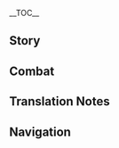 {{CharacterTabs}}
{{LanguageTabs}}
{{Stub|1={{Meta/VO|tl=1|Chinese}}}}
__TOC__
==Story==
{{VO
|character               = Tighnari
|language                = zh
|language_s              = zh
|language_t              = zh-tw
|name_s                  = 提纳里
|name_t                  = 提納里

<!-- Hello -->
|vo_01_01_title_s        = 初次见面…
|vo_01_01_title_t        = 初次見面…
|vo_01_01_subtitle       = Hello
|vo_01_01_file           = VO_{language}{character} Hello.ogg
|vo_01_01_tx_s           = 你好，我叫提纳里，是道成林的巡林官，负责维护雨林生态与行人安全。若你初入此地，我的建议是先通读《道成林生存指南》，并重点阅读「如何分辨可食用蕈与有毒蕈类」一章。
|vo_01_01_tx_t           = {{MC|你|妳|mc=1}}好，我叫提納里，是道成林的巡林官，負責維護雨林生態與行人安全。若{{MC|你|妳|mc=1}}初入此地，我的建議是先通讀《道成林生存指南》，並重點閱讀〈如何分辨可食用蕈與有毒蕈類〉一章。
|vo_01_01_rm             = Nǐ hǎo, wǒ jiào Tínàlǐ, shì Dàochéng-lín de xúnlín-guān, fùzé wéihù yǔlín shēngtài yǔ xíngrén ānquán. Ruò nǐ chū rù cǐdì, wǒ de jiànyì shì xiān tōngdú "Dàochéng-lín Shēngcún Zhǐnán", bìng zhòngdiǎn yuèdú "rúhé fēnbiàn kě shíyòng xùn yǔ yǒudú xùnlèi" yī zhāng.
|vo_01_01_tl             = 

<!-- Chats -->
|vo_02_01_title_s        = 闲聊・叶片书签
|vo_02_01_title_t        = 閒聊・葉片書籤
|vo_02_01_subtitle       = Chat: Leaf Bookmark
|vo_02_01_file           = VO_{language}{character} Chat - Leaf Bookmark.ogg
|vo_02_01_tx_s           = 将树叶夹在干燥的纸页之间简单压制，就能做成好看又好用的书签了。
|vo_02_01_tx_t           = 將樹葉夾在乾燥的紙頁之間簡單壓製，就能做成好看又好用的書籤了。
|vo_02_01_rm             = Jiāng shùyè jiā zài gānzào de zhǐyè zhī jiān jiǎndān yāzhì, jiù néng zuòchéng hǎokàn yòu hǎo yòng de shūqiānle.
|vo_02_01_tl             = 

|vo_02_02_title_s        = 闲聊・犯错
|vo_02_02_title_t        = 閒聊・犯錯
|vo_02_02_subtitle       = Chat: Mistakes
|vo_02_02_file           = VO_{language}{character} Chat - Mistakes.ogg
|vo_02_02_tx_s           = 不要害怕犯错，犯错也是学习过程中的一环。
|vo_02_02_tx_t           = 不要害怕犯錯，犯錯也是學習過程中的一環。
|vo_02_02_rm             = Bùyào hàipà fàncuò, fàncuò yěshì xuéxí guòchéng de yī huán.
|vo_02_02_tl             = Don't be afraid to make mistakes. Making mistakes is an important part in the process of learning.

|vo_02_03_title_s        = 闲聊・知识的价值
|vo_02_03_title_t        = 閒聊・知識的價值
|vo_02_03_subtitle       = Chat: The Value of Knowledge
|vo_02_03_file           = VO_{language}{character} Chat - The Value of Knowledge.ogg
|vo_02_03_tx_s           = 知识的价值，是不能用金钱简单衡量的。
|vo_02_03_tx_t           = 知識的價值，是不能用金錢簡單衡量的。
|vo_02_03_rm_s           = Zhīshi de jiàzhí, shì bùnéng yòng jīnqián jiǎndān héngliáng de.
|vo_02_03_rm_t           = Zhīshí de jiàzhí, shì bùnéng yòng jīnqián jiǎndān héngliáng de.
|vo_02_03_tl             = The value of knowledge cannot be easily measured with money.

<!-- Weather -->
|vo_03_01_title_s        = 下雨的时候…
|vo_03_01_title_t        = 下雨的時候…
|vo_03_01_subtitle       = When It Rains
|vo_03_01_file           = VO_{language}{character} When It Rains.ogg
|vo_03_01_tx_s           = 这种天气我已经习惯了，但你最好还是打个伞哦。
|vo_03_01_tx_t           = 這種天氣我已經習慣了，但{{MC|你|妳|mc=1}}最好還是撐個傘哦。
|vo_03_01_rm             = Zhè zhǒng tiānqì wǒ yǐjīng xíguànle, dàn nǐ zuìhǎo háishì dǎ gè sǎn o.
|vo_03_01_tl             = I'm used to this sort of weather already, but you best use an umbrella.

|vo_03_02_title_s        = 雨过天晴…
|vo_03_02_title_t        = 雨過天晴…
|vo_03_02_subtitle       = After the Rain
|vo_03_02_file           = VO_{language}{character} After the Rain.ogg
|vo_03_02_tx_s           = 我的尾巴涂过用来防水的植物精油，甩甩就干啦。
|vo_03_02_tx_t           = 我的尾巴塗過用來防水的植物精油，甩甩就乾啦。
|vo_03_02_rm             = Wǒ de wěibā túguò yònglái fángshuǐ de zhíwù jīngyóu, shuǎishuai jiù gān la.
|vo_03_02_tl             = 

|vo_03_03_title_s        = 打雷的时候…
|vo_03_03_title_t        = 打雷的時候…
|vo_03_03_subtitle       = When Thunder Strikes
|vo_03_03_file           = VO_{language}{character} When Thunder Strikes.ogg
|vo_03_03_tx_s           = 哎呦，好响的雷！呜…震得脑瓜疼。
|vo_03_03_tx_t           = 哎呦，好響的雷！嗚…震得腦袋疼。
|vo_03_03_rm_s           = Aiyo, hǎo xiǎng de léi! Wu... Zhèn dé nǎoguā téng.
|vo_03_03_rm_t           = Aiyo, hǎo xiǎng de léi! Wu... Zhèn dé nǎodài téng.
|vo_03_03_tl             = 

|vo_03_04_title_s        = 下雪的时候…
|vo_03_04_title_t        = 下雪的時候…
|vo_03_04_subtitle       = When It Snows
|vo_03_04_file           = VO_{language}{character} When It Snows.ogg
|vo_03_04_tx_s           = 这种天气可真少见！哎，你冷吗？冷的话可以把手埋进我的尾巴毛里。
|vo_03_04_tx_t           = 這種天氣可真少見！哎，{{MC|你|妳|mc=1}}冷嗎？冷的話可以把手埋進我的尾巴毛裡。
|vo_03_04_rm             = Zhè zhǒng tiānqì kě zhēn shǎojiàn! Ai, nǐ lěng ma? Lěng dehuà kěyǐ bǎ shǒu mǎi jìn wǒ de wěibā máo lǐ.
|vo_03_04_tl             = 

|vo_03_05_title_s        = 刮大风了…
|vo_03_05_title_t        = 颳大風了…
|vo_03_05_subtitle       = When the Wind Is Blowing
|vo_03_05_file           = VO_{language}{character} When the Wind Is Blowing.ogg
|vo_03_05_tx_s           = 耳朵！…耳朵要吹翻过去了。
|vo_03_05_tx_t           = 耳朵！…耳朵要吹翻過去了。
|vo_03_05_rm             = Ěrduo! ...Ěrduo yào chuīfān guòqùle.
|vo_03_05_tl             = 

|vo_03_06_title_s        = 在沙漠的时候…
|vo_03_06_title_t        = 在沙漠的時候…
|vo_03_06_subtitle       = In the Desert
|vo_03_06_file           = VO_{language}{character} In the Desert.ogg
|vo_03_06_tx_s           = …好热啊…这么毒的太阳下，哪怕是冰雾花也会融化的吧…啊，仔细想想，其实不会啦，啊哈哈…唉…
|vo_03_06_tx_t           = …好熱啊…這麼毒的太陽下，哪怕是冰霧花也會融化的吧…啊，仔細想想，其實不會啦，啊哈哈…唉…
|vo_03_06_rm             = ...Hǎo rè a... Zhème dú de tàiyáng xià, nǎ pà shì Bīngwù-huā yě huì rónghuà de ba... A, zǐxì xiǎngxiang, qíshí bùhuì la, ahaha... Ai...
|vo_03_06_tl             = 

<!-- Greetings -->
|vo_04_01_title_s        = 早上好…
|vo_04_01_title_t        = 早安…
|vo_04_01_subtitle       = Good Morning
|vo_04_01_file           = VO_{language}{character} Good Morning.ogg
|vo_04_01_tx_s           = 听！是晨露滴落叶梢的声音。
|vo_04_01_tx_t           = 聽！是晨露滴落葉梢的聲音。
|vo_04_01_rm             = Tīng! Shì chénlù dīluò yèshāo de shēngyīn.
|vo_04_01_tl             = 

|vo_04_02_title_s        = 中午好…
|vo_04_02_title_t        = 午安…
|vo_04_02_subtitle       = Good Afternoon
|vo_04_02_file           = VO_{language}{character} Good Afternoon.ogg
|vo_04_02_tx_s           = 午休的时候我喜欢坐在树上，盯着从树枝缝隙间漏下来的阳光发呆，一不留神就会睡着…哈哈。
|vo_04_02_tx_t           = 午休的時候我喜歡坐在樹上，盯著從樹枝縫隙間漏下來的陽光發呆，一不留神就會睡著…哈哈。
|vo_04_02_rm             = Wǔxiū de shíhòu wǒ xǐhuān zuò zài shùshàng, dīngzhe shùzhī fèngxī-jiān lòu xiàlái de yángguāng fādāi, yībùliúshén jiù huì shuìzhao... Haha.
|vo_04_02_tl             = 

|vo_04_03_title_s        = 晚上好…
|vo_04_03_title_t        = 晚上好…
|vo_04_03_subtitle       = Good Evening
|vo_04_03_file           = VO_{language}{character} Good Evening.ogg
|vo_04_03_tx_s           = 晚上好。我正准备去观察夜光植被，要一起来吗？
|vo_04_03_tx_t           = 晚安。我正準備去觀察夜光植被，要一起來嗎？
|vo_04_03_rm_s           = Wǎnshàng-hǎo. Wǒ zhèng zhǔnbèi qù guānchá yèguāng zhíbèi, yào yīqǐ lái ma?
|vo_04_03_rm_t           = Wǎn'ān. Wǒ zhèng zhǔnbèi qù guānchá yèguāng zhíbèi, yào yīqǐ lái ma?
|vo_04_03_tl             = 

|vo_04_04_title_s        = 晚安…
|vo_04_04_title_t        = 晚安…
|vo_04_04_subtitle       = Good Night
|vo_04_04_file           = VO_{language}{character} Good Night.ogg
|vo_04_04_tx_s           = 你睡吧，我来守夜，顺便记录下今天的巡林日志。
|vo_04_04_tx_t           = {{MC|你|妳|mc=1}}睡吧，我來守夜，順便記錄今天的巡林日誌。
|vo_04_04_rm             = Nǐ shuì ba, wǒ lái shǒuyè, shùnbiàn jìlù xià jīntiān de xúnlín rìzhì.
|vo_04_04_tl             = 

<!-- About -->
|vo_05_01_title_s        = 关于{name_s}自己・专业
|vo_05_01_title_t        = 關於{name_t}自己・專業
|vo_05_01_subtitle       = About {character}: Profession
|vo_05_01_file           = VO_{language}{character} About {character} - Profession.ogg
|vo_05_01_tx_s           = 我以前上学时从属生论派，主攻植物学。本来导师想让我毕业后留校任教，但说实话，我喜欢更自由一些的研究环境，而且就我的观察，教令院的某些行事作风令人不敢恭维。还好当时导师没有强求——…他强求也没用。
|vo_05_01_tx_t           = 我以前上學時從屬生論派，主攻植物學。本來導師想讓我畢業後留校任教，但說實話，我喜歡更自由一些的研究環境，而且就我的觀察，教令院的某些行事作風令人不敢恭維。還好當時導師沒有強求——…他強求也沒用。
|vo_05_01_rm             = Wǒ yǐqián shàngxué shí cóngshǔ Shènglùn-pài, zhǔgōng Zhíwù-xué. Běnlái dǎoshī xiǎng ràng wǒ bìyè hòu liúxiào rènjiào, dàn shuō shíhuà, wǒ xǐhuān gèng zìyóu yīxiē de yánjiū huánjìng, érqiě jiù wǒ de guānchá, Jiàolìng-yuàn de mǒu xiē xíngshì zuòfēng lìng rén bù gǎn gōngwéi. Hái hǎo dāngshí dǎoshī méiyǒu qiǎngqiú{{lmdash}} ...Tā qiǎngqiú yě méi yòng.
|vo_05_01_tl             = 

|vo_05_02_title_s        = 关于{name_s}自己・族人
|vo_05_02_title_t        = 關於{name_t}自己・族人
|vo_05_02_subtitle       = About {character}: Kin
|vo_05_02_file           = VO_{language}{character} About {character} - Kin.ogg
|vo_05_02_tx_s           = 确实有不少人觉得我这一族性格孤僻，也不怪他们这样想。我的族人确实数量很少，还大多是学者，总是为了研究到处跑，一年也见不到一根尾巴毛。像我爸就是昆虫学家，最近好像在沙漠里研究甲虫的古今演化过程，啊我就不跟着去凑热闹了。说来惭愧，我不擅长应付烈日。晒久了脑袋里就一团浆糊，晃晃荡荡的。
|vo_05_02_tx_t           = 確實有不少人覺得我這一族性格孤僻，也不怪他們這樣想。我的族人確實數量很少，還大多是學者，總是為了研究到處跑，一年也見不到一根尾巴毛。像我爸就是昆蟲學家，最近好像在沙漠裡研究甲蟲的古今演化過程，啊我就不跟著去湊熱鬧了。說來慚愧，我不擅長應付烈日。曬久了腦袋裡就一團漿糊，搖搖晃晃的。
|vo_05_02_rm_s           = Quèshí yǒu bùshǎo rén juédé wǒ zhè yīzú xìnggé gūpì, yě bù guài tāmen zhèyàng xiǎng. Wǒ de zúrén quèshí shùliàng hěn shǎo, hái dàduō shì xuézhě, zǒng shì wèile yánjiū dàochù pǎo, yī nián yě jiànbudào yī gēn wěibā-máo. Xiàng wǒ bà jiùshì kūnchóng xuéjiā, zuìjìn hǎoxiàng zài shāmò lǐ yánjiū jiǎchóng de gǔjīn yǎnhuà guòchéng, a wǒ jiù bù gēnzhe qù còurè'nàole. Shuō lái cánkuì, wǒ bù shàncháng yìngfù lièrì. Shàijiǔle nǎodai lǐ jiù yī tuán jiānghú, huànghuàngdàngdàng de.
|vo_05_02_rm_t           = Quèshí yǒu bùshǎo rén juédé wǒ zhè yīzú xìnggé gūpì, yě bù guài tāmen zhèyàng xiǎng. Wǒ de zúrén quèshí shùliàng hěn shǎo, hái dàduō shì xuézhě, zǒng shì wèile yánjiū dàochù pǎo, yī nián yě jiànbudào yī gēn wěibā-máo. Xiàng wǒ bà jiùshì kūnchóng xuéjiā, zuìjìn hǎoxiàng zài shāmò lǐ yánjiù jiǎchóng de gǔjīn yǎnhuà guòchéng, a wǒ jiù bù gēnzhe qù còurè'nàole. Shuō lái cánkuì, wǒ bù shàncháng yìngfù lièrì. Shàijiǔle nǎodai lǐ jiù yī tuán jiānghú, huànghuàngdàngdàng de.
|vo_05_02_tl             = 

<!-- About Us -->
|vo_06_01_title_s        = 关于我们・相处
|vo_06_01_title_t        = 關於我們・相處
|vo_06_01_subtitle       = About Us: Getting Along
|vo_06_01_file           = VO_{language}{character} About Us - Getting Along.ogg
|vo_06_01_tx_s           = 我认为人与人之间相互了解的最好办法就是多花时间相处，其他的都不实际。所以不必急着自我介绍，时间会沉淀一切。
|vo_06_01_tx_t           = 我認為人與人之間相互瞭解的最好辦法就是多花時間相處，其他的都不實際。所以不必急著自我介紹，時間會沉澱一切。
|vo_06_01_rm             = Wǒ rènwéi rén yǔ rén zhījiān xiānghù liǎojiě de zuì hǎo bànfǎ jiùshì duō huā shíjiān xiāngchǔ, qítā de dōu bù shíjì. Suǒyǐ bùbì jízhe zìwǒ jièshào, shíjiān huì chéndiàn yīqiè.
|vo_06_01_tl             = 

|vo_06_02_title_s        = 关于我们・朋友
|vo_06_02_title_t        = 關於我們・朋友
|vo_06_02_subtitle       = About Us: Friends
|vo_06_02_friendship     = 6
|vo_06_02_file           = VO_{language}{character} About Us - Friends.ogg
|vo_06_02_tx_s           = 你问我们算是朋友吗？怎么，原来这种事情是需要官方认证的吗？那赶紧把你的「朋友证书」拿出来，我必须在上面签字。
|vo_06_02_tx_t           = {{MC|你|妳|mc=1}}問我們算是朋友嗎？怎麼，原來這種事情是需要官方認證的嗎？那趕緊把{{MC|你|妳|mc=1}}的「朋友證書」拿出來，我必須在上面簽字。
|vo_06_02_rm             = Nǐ wèn wǒmen suànshì péngyǒu ma? Zěnme, yuánlái zhè zhǒng shìqíng shì xūyào guānfāng rènzhèng de ma? Nà gǎnjǐn bǎ nǐ de "péngyǒu zhèngshū" nǎ chūlái, wǒ bìxū zài shàngmiàn qiānzì.
|vo_06_02_tl             = 

<!-- Miscellaneous I -->
|vo_07_01_title_s        = 关于「神之眼」…
|vo_07_01_title_t        = 關於「神之眼」…
|vo_07_01_subtitle       = About the [[Vision]]
|vo_07_01_friendship     = 4
|vo_07_01_file           = VO_{language}{character} About the Vision.ogg
|vo_07_01_tx_s           = 我记得自己小时候曾经祈祷过，如果能有幸拥有「神之眼」，可一定得是草元素呀。不过那时的原因不是为了搞研究，而是想要制造藤蔓梯子，爬上去摘高处的果子吃。
|vo_07_01_tx_t           = 我記得自己小時候曾經祈禱過，如果能有幸擁有「神之眼」，那一定要是草元素呀。不過那時的原因不是為了研究，而是想要製造藤蔓梯子，爬上去摘高處的果子吃。
|vo_07_01_rm_s           = Wǒ jìdé zìjǐ xiǎoshíhòu céngjīng qídǎoguò, rúguǒ néng yǒuxìng yōngyǒu "Shénzhīyǎn", kě yīdìng děi shì Cǎo-yuánsù ya. Bùguò nà shí de yuányīn bùshì wèile gǎo yánjiū, ér shì xiǎng yào zhìzào téngwàn tīzi, pá shàngqù zhāi gāochǔ de guǒzi chī.
|vo_07_01_rm_t           = Wǒ jìdé zìjǐ xiǎoshíhòu céngjīng qídǎoguò, rúguǒ néng yǒuxìng yǒngyǒu "Shénzhīyǎn", kě yīdìng děi shì Cǎo-yuánsù ya. Bùguò nà shí de yuányīn bùshì wèile gǎo yánjiù, ér shì xiǎng yào zhìzào téngmàn tīzi, pá shàngqù zhāi gāochǔ de guǒzi chī.
|vo_07_01_tl             = 

|vo_07_02_title_s        = 有什么想要分享・兰那罗
|vo_07_02_title_t        = 有什麼想要分享・蘭那羅
|vo_07_02_subtitle       = Something to Share: Aranara
|vo_07_02_file           = VO_{language}{character} Something to Share - Aranara.ogg
|vo_07_02_tx_s           = 我对这种生物早有耳闻，却一直没有亲眼见过。有时树林深处会有一些窸窸窣窣的响动，等我靠近时却又消失不见。这样也好，至少它们懂得如何保护自己，比那些碰见丛林豹还要上去亲切慰问的笨蛋冒险家们强多了。
|vo_07_02_tx_t           = 我對這種生物早有耳聞，卻一直沒有親眼見過。有時樹林深處會有一些窸窸窣窣的響動，等我靠近時卻又消失不見。這樣也好，至少牠們懂得如何保護自己，比那些碰見叢林豹還要上去親切慰問的笨蛋冒險家們厲害多了。
|vo_07_02_rm             = Wǒ duì zhè zhǒng shēngwù zǎo yǒu ěrwén, què yīzhí méiyǒu qīnyǎn jiàn'guò. Yǒushí shùlín shēn hù huì yǒu yīxiē xīxīsūsū de xiǎngdòng, děng wǒ kàojìn shí què yòu xiāoshī bùjiàn. Zhèyàng yě hǎo, zhìshǎo tāmen dǒngdé rúhé bǎohù zìjǐ, bǐ nàxiē pèngjiàn cónglín-bào hái yào shàngqù qīnqiè wèiwèn de bèndàn màoxiǎn-jiāmen qiáng duōle.
|vo_07_02_tl             = 

|vo_07_03_title_s        = 有什么想要分享・卡卡塔
|vo_07_03_title_t        = 有什麼想要分享・卡卡塔
|vo_07_03_subtitle       = Something to Share: Karkata
|vo_07_03_friendship     = 4
|vo_07_03_quest          = The Unanswerable Problems
|vo_07_03_file           = VO_{language}{character} Something to Share - Karkata.ogg
|vo_07_03_tx_s           = 卡卡塔的事情你不必担心。我已经跟认识的风纪官打过招呼，说卡卡塔是我研究工作中的助手，要动它的话得先找我过问——嗯怎么，看你还挺惦记它的，要不要去素论派选些课程学学？那样就算有一天我不在了，你也能继续照管它。
|vo_07_03_tx_t           = 卡卡塔的事情{{MC|你|妳|mc=1}}不必擔心。我已經跟認識的風紀官打過招呼，說卡卡塔是我研究工作中的助手，要動它的話得先找我過問——嗯怎麼，看{{MC|你|妳|mc=1}}還挺惦記它的，要不要去素論派選些課程學學？那樣就算有一天我不在了，{{MC|你|妳|mc=1}}也能繼續照顧它。
|vo_07_03_rm_s           = Kǎkǎtǎ de shìqíng nǐ bùbì dānxīn. Wǒ yǐjīng gēn rènshi de Fēngjì-guān dǎguò zhāohū, shuō Kǎkǎtǎ shì wǒ yánjiū gōngzuò zhōng de zhùshǒu, yào dòng tā dehuà děi xiān zhǎo wǒ guòwèn{{lmdash}} Ǹg zěnme, kàn nǐ hái tǐng diànjì tā de, yàobuyào qù Sùlùn-pài xuǎn xiē kèchéng xuéxué? Nàyàng jiùsuàn yǒu yītiān wǒ bùzàile, nǐ yě néng jìxù zhàoguǎn tā.
|vo_07_03_rm_t           = Kǎkǎtǎ de shìqíng nǐ bùbì dānxīn. Wǒ yǐjīng gēn rènshí de Fēngjì-guān dǎguò zhāohū, shuō Kǎkǎtǎ shì wǒ yánjiù gōngzuò zhōng de zhùshǒu, yào dòng tā dehuà děi xiān zhǎo wǒ guòwèn{{lmdash}} Ǹg zěnme, kàn nǐ hái tǐng diànjì tā de, yàobuyào qù Sùlùn-pài xuǎn xiē kèchéng xuéxué? Nàyàng jiùsuàn yǒu yītiān wǒ bùzàile, nǐ yě néng jìxù zhàoguǎn tā.
|vo_07_03_tl             = 

|vo_07_04_title_s        = 感兴趣的见闻…
|vo_07_04_title_t        = 感興趣的見聞…
|vo_07_04_subtitle       = Interesting Things
|vo_07_04_file           = VO_{language}{character} Interesting Things.ogg
|vo_07_04_tx_s           = 你知道吗？植物会伪装术。有些会拟态成昆虫或者鸟类，恐吓天敌；有些会制造诱饵，吸引其他生物为自己传播花粉；还有一些则是纯粹的捕食者，用香味或蜜糖吸引猎物上门…嗯，说到这里，感觉已经不只是植物会这样了。
|vo_07_04_tx_t           = {{MC|你|妳|mc=1}}知道嗎？植物會偽裝術。有些會擬態成昆蟲或者鳥類，恐嚇天敵；有些會製造誘餌，吸引其他生物為自己傳播花粉；還有一些則是純粹的捕食者，用香味或蜜糖吸引獵物上門…嗯，說到這裡，感覺已經不只是植物會這樣了。
|vo_07_04_rm             = Nǐ zhīdào ma? Zhíwù huì wěizhuāng-shù. Yǒuxiē huì nítài chéng kūnchóng huòzhě niǎolèi, kǒngxià tiāndí; yǒuxiē huì zhìzào yòu'ěr, xīyǐn qítā shēngwù wèi zìjǐ chuánbō huāfěn; háiyǒu yīxiē zéshì chúncuì de bǔshí-zhě, yǒng xiāngwèi huò mìtáng xīyǐn lièwù shàngmén... Ǹg, shuō dào zhèlǐ, gǎnjué yǐjīng bù zhǐshì zhíwù huì zhèyàngle.
|vo_07_04_tl             = 

<!-- About Others -->
|vo_08_01_title_s        = 关于柯莱…
|vo_08_01_title_t        = 關於柯萊…
|vo_08_01_subtitle       = About [[Collei]]
|vo_08_01_friendship     = 4
|vo_08_01_file           = VO_{language}{character} About Collei.ogg
|vo_08_01_tx_s           = 这孩子刚被带过来的时候，可以说是大字不识一个。不过问题不大。她学习勤奋，态度也认真，进步很快。只是，距离她习得精湛医术的目标还有很远的路要走。她有时会给自己很大的压力…噢，你有机会的话也多帮帮她吧？就当是我这个做师父的拜托你啦，多谢。
|vo_08_01_tx_t           = 這孩子剛被帶過來的時候，可以說是大字不識一個。不過問題不大。她學習勤奮，態度也認真，進步很快。只是，距離她習得精湛醫術的目標還有很遠的路要走。她有時會給自己很大的壓力…噢，{{MC|你|妳|mc=1}}有機會的話也多幫幫她吧？就當是我這個做師父的拜託{{MC|你|妳|mc=1}}啦，多謝。
|vo_08_01_rm             = Zhè háizi gāng bèi dài guòlái de shíhòu, kěyǐ shuō shì dàzì bùshí yīgè. Bùguò wèntí bù dà. Tā xuéxí qínfèn, tàidù yě rènzhēn, jìnbù hěn kuài. Zhǐshì, jùlí tā xí dé jīngzhàn yīshù de mùbiāo hái yǒu hěn yuǎn de lù yào zǒu. Tā yǒushí huì gěi zìjǐ hěn dà de yālì... O, nǐ yǒu jīhuì dehuà yě duō bāngbāng tā ba? Jiù dāng shì wǒ zhège zuò shīfu de bàituō nǐ la, duōxiè.
|vo_08_01_tl             = 

|vo_08_02_title_s        = 关于赛诺·大风纪官
|vo_08_02_title_t        = 關於賽諾·大風紀官
|vo_08_02_subtitle       = About [[Cyno]]: General Mahamatra
|vo_08_02_friendship     = 4
|vo_08_02_file           = VO_{language}{character} About Cyno - General Mahamatra.ogg
|vo_08_02_tx_s           = 你想见赛诺？那我丑话说在前头，被他因为公事追在屁股后面可是要倒大霉的。大风纪官毕竟位高权重，平日里还真不好找。不过他偶尔会到化城郭附近偷偷看望柯莱，就算他不想让人看见，我也能听出是他。
|vo_08_02_tx_t           = {{MC|你|妳|mc=1}}想見賽諾？那我醜話說在前頭，被他因為公事追在屁股後面可是要倒大霉的。大風紀官畢竟位高權重，平日裡還真不好找。不過他偶爾會到化城郭附近偷偷看望柯萊，就算他不想讓人看見，我也能聽出是他。
|vo_08_02_rm             = Nǐ xiǎngjiàn Sàinuò? Nà wǒ chǒuhuà shuō zài qiántou, bèi tā yīnwèi gōngshì zhuī zài pìgu hòumiàn kěshì yào dǎodàméi de. Dà-fēngjìguān bìjìng wèigāo-quánzhòng, píngrì lǐ hái zhēn bùhǎo zhǎo. Bùguò tā ǒu'ěr huì dào Huàchéng-guō fùjìn tōutōu kànwàng Kēlái, jiùsuàn tā bùxiǎng ràng rén kànjiàn, wǒ yě néng tīngchū shì tā.
|vo_08_02_tl             = You want to meet Cyno? Ah, then let me be frank with you: if he ever chases you down on official business, you're about to be in big trouble. The General Mahamatra's a high and powerful position, after all&mdash; He's not usually very easy to find. But he sometimes heads to Gandharva Ville to visit Collei too. Even if he doesn't want people to see him, my ears tell me it's him.

|vo_08_03_title_s        = 关于赛诺·为什么呢
|vo_08_03_title_t        = 關於賽諾·為什麼呢
|vo_08_03_subtitle       = About Cyno: Good Question
|vo_08_03_friendship     = 4
|vo_08_03_quest          = Akasha Pulses, the Kalpa Flame Rises
|vo_08_03_file           = VO_{language}{character} About Cyno - Good Question.ogg
|vo_08_03_tx_s           = 在导师被救出来后，我给他写了一封问候信，但没想到导师说已经有人以我的名义拜访过他了，并在回信的结尾附上了一个问题：「为什么大风纪官说要靠须弥『强威』重振贤者们的名望？」<br />…问得好，到底是为什么呢。
|vo_08_03_tx_t           = 在導師被救出來後，我向他寫了一封問候信，但沒想到導師說已經有人以我的名義拜訪過他了，並在回信的結尾附上了一個問題：「為什麼大風紀官說要靠須彌『強威』重振賢者們的名望？」<br />…問得好，到底是為什麼呢。
|vo_08_03_rm             = 
|vo_08_03_tl             = 

|vo_08_04_title_s        = 关于艾尔海森…
|vo_08_04_title_t        = 關於艾爾海森…
|vo_08_04_subtitle       = About [[Alhaitham]]
|vo_08_04_friendship     = 4
|vo_08_04_file           = VO_{language}{character} About Alhaitham.ogg
|vo_08_04_tx_s           = 小心艾尔海森。啊，倒不是说他是什么坏蛋啦，但他做事始终被理性主导，总会有让常人觉得无法接受的地方。不信的话可以去看看他的室友，经常被他气得比风史莱姆还鼓。
|vo_08_04_tx_t           = 小心艾爾海森。啊，倒不是說他是什麼壞蛋啦，但他做事始終被理性主導，總會有讓常人覺得無法接受的地方。不信的話可以去看看他的室友，經常被他氣得比風史萊姆還鼓。
|vo_08_04_rm             = Xiǎoxīn Ài'ěrhǎisēn. A, dào bùshì shuō tā shì shénme huàidàn la, dàn tā zuòshì shǐzhōng bèi lǐxìng zhǔdǎo, zǒng huì yǒu ràng chángrén juédé wúfǎ jiēshòu de dìfāng. Bùxìn dehuà kěyǐ qù kànkan tā de shìyǒu, jīngcháng bèi tā qì dé bǐ Fēng Shǐláimǔ hái gǔ.
|vo_08_04_tl             = 

|vo_08_05_title_s        = 关于卡维…
|vo_08_05_title_t        = 關於卡維…
|vo_08_05_subtitle       = About [[Kaveh]]
|vo_08_05_friendship     = 4
|vo_08_05_file           = VO_{language}{character} About Kaveh.ogg
|vo_08_05_tx_s           = 卡维是须弥著名的建筑师，代表作就是那座醒目的卡萨扎莱宫。当初在设计建造的时候，他还来找我咨询过有没有合适的观赏植物推荐。但不知是怎么搞的，他在宫殿完工后却给自己欠了一屁股的债，目前正被学弟艾尔海森接济，借住在他家。这个…该说是幸，还是不幸呢…
|vo_08_05_tx_t           = 卡維是須彌著名的建築師，代表作就是那座醒目的卡薩扎萊宮。當初在設計建造的時候，他還來找我諮詢過有沒有合適的觀賞植物推薦。但不知是怎麼搞的，他在宮殿完工後卻讓自己背了一身債，目前正被學弟艾爾海森接濟，借住在他家。這個…該說是幸，還是不幸呢…
|vo_08_05_rm             = Kǎwéi shì Xūmí zhùmíng de jiànzhú-shī, dàibiǎozuò jiùshì nà zuò xǐngmù dì Kǎsàzhālái-gōng. Dāngchū zài shèjì jiànzào de shíhòu, tā hái lái zhǎo wǒ zīxúnguò yǒuméiyǒu héshì de guānshǎng zhíwù tuījiàn. Dàn bùzhī shì zěnme gǎo de, tā zài gōngdiàn wángōng hòu què jǐ zìjǐ qiànle yī pìgu de zhài, mùqián zhèng bèi xuédì Ài'ěrhǎisēn jiējì, jièzhù zài tā jiā. Zhège... gāi shuō shì xìng, háishì bùxìng ne...
|vo_08_05_tl             = 

|vo_08_06_title_s        = 关于多莉…
|vo_08_06_title_t        = 關於多莉…
|vo_08_06_subtitle       = About [[Dori]]
|vo_08_06_friendship     = 4
|vo_08_06_file           = VO_{language}{character} About Dori.ogg
|vo_08_06_tx_s           = 大名鼎鼎的桑歌玛哈巴依老爷——就是多莉啦。我能认识她，还是因为有次研究需要用到很稀有的材料，只有进货渠道成谜的多莉才能搞得到。啊那个…别问我找她买了什么，也别问我当时在研究什么，嗯。
|vo_08_06_tx_t           = 大名鼎鼎的桑歌瑪哈巴依老爺——就是多莉啦。我能認識她，還是因為有次研究需要用到很稀有的材料，只有進貨管道成謎的多莉才能拿得到。啊那個…別問我找她買了什麼，也別問我當時在研究什麼，嗯。
|vo_08_06_rm_s           = Dàmíngdǐngdǐng de Sānggēmǎ Hǎbāyī-lǎoyé{{lmdash}} Jiùshì Duōlì la. Wǒ néng rènshi tā, háishì yīnwèi yǒu cì yánjiū xūyào yòng dào hěn xīyǒu de cáiliào, zhǐyǒu jìnhuò qúdào chéngmí de Duōlì cáinéng gǎo dédào. A nàge... Bié wèn wǒ zhǎo tā mǎile shénme, yě bié wèn wǒ dāngshí zài yánjiū shénme, ng.
|vo_08_06_rm_t           = Dàmíngdǐngdǐng de Sānggēmǎ Hǎbāyī-lǎoyé{{lmdash}} Jiùshì Duōlì la. Wǒ néng rènshí tā, háishì yīnwèi yǒu cì yánjiù xūyào yòng dào hěn xīyǒu de cáiliào, zhǐyǒu jìnhuò qúdào chéngmí de Duōlì cáinéng gǎo dédào. A nàge... Bié wèn wǒ zhǎo tā mǎile shénme, yě bié wèn wǒ dāngshí zài yánjiū shénme, ng.
|vo_08_06_tl             = 

|vo_08_07_title_s        = 关于莱依拉…
|vo_08_07_title_t        = 關於萊依拉…
|vo_08_07_subtitle       = About [[Layla]]
|vo_08_07_friendship     = 4
|vo_08_07_quest          = Akasha Pulses, the Kalpa Flame Rises
|vo_08_07_file           = VO_{language}{character} About Layla.ogg
|vo_08_07_tx_s           = 我听说过她，远近闻名的「梦游怪人」。关于她「梦游」的传闻真是千奇百怪，什么怪力千斤顶啦，夜闯阿如村啦，徒手翻越防沙壁啦…甚至还有说她能边睡边写完十万字论文的！这都什么跟什么，哪也不挨哪。
|vo_08_07_tx_t           = 我聽說過她，遠近聞名的「夢遊怪人」。關於她「夢遊」的傳聞真是千奇百怪，什麼怪力千斤頂啦、夜闖阿如村啦、徒手翻越防沙壁啦…甚至還有說她能邊睡邊寫完十萬字論文的！這都什麼跟什麼，完全不可信。
|vo_08_07_rm             = 
|vo_08_07_tl             = 

|vo_08_08_title_s        = 关于丽莎…
|vo_08_08_title_t        = 關於麗莎…
|vo_08_08_subtitle       = About [[Lisa]]
|vo_08_08_friendship     = 4
|vo_08_08_file           = VO_{language}{character} About Lisa.ogg
|vo_08_08_tx_s           = 我听赛诺说过他的这位师姐，是难得一见的天才，博学多闻，才华横溢，只可惜早早就回到了蒙德。难道她在进修的过程中，见到了「知识」令人畏惧的一面吗…
|vo_08_08_tx_t           = 我聽賽諾說過他的這位師姐，是難得一見的天才，博學多聞，才華橫溢，只可惜早早就回到了蒙德。難道她在進修的過程中，見到了「知識」令人畏懼的一面嗎…
|vo_08_08_rm_s           = Wǒ tīngshuō Sàinuò shuōguo tā de zhè wèi shījiě, shì nánde-yījiàn de tiāncái, bóxué-duōwén, cáihuá-héngyì, zhǐ kěxī zǎozǎo jiù huídàole Méngdé. Nándào tā zài jìnxiū de guòchéng zhōng, jiàndàole "zhīshi" lìng rén wèijù de yīmiàn ma...
|vo_08_08_rm_t           = Wǒ tīngshuō Sàinuò shuōguo tā de zhè wèi shījiě, shì nánde-yījiàn de tiāncái, bóxué-duōwén, cáihuá-héngyì, zhǐ kěxī zǎozǎo jiù huídàole Méngdé. Nándào tā zài jìnxiū de guòchéng zhōng, jiàndàole "zhīshí" lìng rén wèijù de yīmiàn ma...
|vo_08_08_tl             = I've heard some things about this senior of Cyno's. She's a rare genius &mdash; learned and knowledgeable, brimming with talent. It's just a shame that she's long returned to Mondstadt. Could it be that over the course of her studies, she witnessed a fearful side of "knowledge"...

|vo_08_09_title_s        = 关于…
|vo_08_09_title_t        = 關於…
|vo_08_09_subtitle       = About [[Lesser Lord Kusanali]]
|vo_08_09_friendship     = 4
|vo_08_09_file           = VO_{language}{character} About Lesser Lord Kusanali.ogg
|vo_08_09_tx_s           = 我在上学的时候曾听过这样的说法：「植物的历史，便是草之国的历史。」也许说者无心，但我总觉得此话另有深意。如果我有一天能见到小草神大人，她会给我解释吗？
|vo_08_09_tx_t           = 我在上學的時候曾聽過這樣的說法：「植物的歷史，便是草之國的歷史。」也許說者無心，但我總覺得此話另有深意。如果我有一天能見到小草神大人，她會為我解釋嗎？
|vo_08_09_rm             = Wǒ zài shàngxué de shíhòu céng tīngguò zhèyàng de shuōfǎ: "Zhíwù de lìshǐ, biàn shì Cǎozhīguó de lìshǐ." Yěxǔ shuōzhě wúxīn, dàn wǒ zǒng juéde cǐ huà lìng yǒu shēnyì. Rúguǒ wǒ yǒu yītiān néng jiàn dào Xiǎo Cǎoshén-dàrén, tā huì gěi wǒ jiěshì ma?
|vo_08_09_tl             = I once overheard this saying in school: "The history of plants is the history of the Country of Dendro." Perhaps it was just an offhanded remark, but I feel as though the saying has some other deep meaning. If I were to meet the honorable Little Dendro Archon someday, would she explain it to me?

|vo_08_10_title_s        = 关于迪希雅…
|vo_08_10_title_t        = 關於迪希雅…
|vo_08_10_subtitle       = About [[Dehya]]
|vo_08_10_friendship     = 4
|vo_08_10_quest          = Akasha Pulses, the Kalpa Flame Rises
|vo_08_10_file           = VO_{language}{character} About Dehya.ogg
|vo_08_10_tx_s           = 之前情况危急，都没来得及好好向她道谢。能有这样强大又可靠的同伴是件非常幸运的事情，想要拉拢她的人一定不少。不过迪希雅看上去不像是愿意加入教令院或者巡林队的样子，我就不去自讨没趣了。
|vo_08_10_tx_t           = 之前情況危急，都沒來得及好好向她道謝。能有這樣強大又可靠的同伴是件非常幸運的事情，想要拉攏她的人一定不少。不過迪希雅看起來不像是願意加入教令院或者巡林隊的樣子，我就不去自討沒趣了。
|vo_08_10_rm             = 
|vo_08_10_tl             = 

|vo_08_11_title_s        = 关于珐露珊…
|vo_08_11_title_t        = 關於琺露珊…
|vo_08_11_subtitle       = About [[Faruzan]]
|vo_08_11_friendship     = 4
|vo_08_11_file           = VO_{language}{character} About Faruzan.ogg
|vo_08_11_tx_s           = 珐露珊前辈见识广博，我经常邀请她来检查雨林里的机关…只是希望下次她来化城郭的时候，不要再给柯莱偷偷塞吃的了&mdash;&mdash;营养就跟药剂一样得均衡适量，过剩了可没好处。
|vo_08_11_tx_t           = 琺露珊前輩見識廣博，我經常邀請她來檢查雨林裡的機關…只是希望下次她來化城郭的時候，不要再對柯萊偷偷塞吃的了&mdash;&mdash;營養就跟藥劑一樣得均衡適量，過剩了可沒好處。
|vo_08_11_rm_s           = Fàlùshān-qiánbèi jiànshi guǎngbó, wǒ jīngcháng yāoqǐng tā lái jiǎnchá yǔlín lǐ de jīguān... Zhǐshì xīwàng xiàcì tā lái Huàchéng-guō de shíhòu, bùyào zài gěi Kēlái tōutōu sāi chīde le{{lmdash}}yíngyǎng jiù gēn yàojì yīyàng děi jūnhéng shìliàng, guòshèngle kě méi hǎochù.
|vo_08_11_rm_t           = Fàlùshān-qiánbèi jiànshì guǎngbó, wǒ jīngcháng yāoqǐng tā lái jiǎnchá yǔlín lǐ de jīguān... Zhǐshì xīwàng xiàcì tā lái Huàchéng-guō de shíhòu, bùyào zài gěi Kēlái tōutōu sāi chīde le{{lmdash}}yíngyǎng jiù gēn yàojì yīyàng děi jūnhéng shìliàng, guòshèngle kě méi hǎochù.
|vo_08_11_tl             = 

<!-- More About -->
|vo_09_01_title_s        = 想要了解{name_s}・其一
|vo_09_01_title_t        = 想要瞭解{name_t}・其一
|vo_09_01_subtitle       = More About {character}: I
|vo_09_01_file           = VO_{language}{character} More About {character} - 01.ogg
|vo_09_01_tx_s           = 雨林生活还过得习惯吗？建议眼观六路，耳听八方，注意安全，有事记得找巡林员。
|vo_09_01_tx_t           = 雨林生活還過得習慣嗎？建議眼觀六路，耳聽八方，注意安全，有事記得找巡林員。
|vo_09_01_rm             = Yǔlín shēnghuó háiguò dé xíguàn ma? Jiànyì yǎnguān -iùlù, ěrtīng-bāfāng, zhùyì ānquán, yǒushì jìdé zhǎo Xúnlín-yuán.
|vo_09_01_tl             = 

|vo_09_02_title_s        = 想要了解{name_s}・其二
|vo_09_02_title_t        = 想要瞭解{name_t}・其二
|vo_09_02_subtitle       = More About {character}: II
|vo_09_02_friendship     = 3
|vo_09_02_file           = VO_{language}{character} More About {character} - 02.ogg
|vo_09_02_tx_s           = 哎，有时还挺羡慕那些什么都搞不清楚，还敢到处乱摸乱吃的家伙——在他们的世界里，一定处处都有「奇迹」发生吧？
|vo_09_02_tx_t           = 哎，有時還挺羡慕那些什麼都搞不清楚，還敢到處亂摸亂吃的傢伙——在他們的世界裡，一定處處都有「奇蹟」發生吧？
|vo_09_02_rm             = Ai, yǒushí hái tǐng xiànmù nàxiē shénme dōu gǎo bù qīngchǔ, hái gǎn dàochù luànmō-luànchī de jiāhuo{{lmdash}} Zài tāmen de shìjiè lǐ, yīdìng chùchù dōu yǒu "qíjī" fāshēng ba?
|vo_09_02_tl             = 

|vo_09_03_title_s        = 想要了解{name_s}・其三
|vo_09_03_title_t        = 想要瞭解{name_t}・其二
|vo_09_03_subtitle       = More About {character}: III
|vo_09_03_friendship     = 4
|vo_09_03_file           = VO_{language}{character} More About {character} - 03.ogg
|vo_09_03_tx_s           = 为了更好地管理道成林，我时不时会给巡林员们开设「培训」课程。要是逐字逐句深究的话，这些课程其实都算是在「传播知识」。不过教令院又能怎样呢？有本事就把我关起来，看看「健康之家」每天要多收多少千奇百怪的病患吧。
|vo_09_03_tx_t           = 為了提昇管理道成林的品質，我時不時會為巡林員們開設「培訓」課程。要是逐字逐句深究的話，這些課程其實都算是在「傳播知識」。不過教令院又能怎樣呢？有本事就把我關起來，看看「健康之家」每天要多收多少千奇百怪的病患吧。
|vo_09_03_rm_s           = Wèile gèng hǎo de guǎnlǐ Dàochéng-lín, wǒ shíbùshí huì gěi Xúnlín-yuánmen kāishè "péixùn" kèchéng. Yàoshi zhúzìzhújù shēnjiū dehuà, zhèxiē kèchéng qíshí dōu suànshì zài "chuánbò zhīshi". Bùguò Jiàolìng-yuàn yòu néng zěnyàng ne? Yǒu běnshì jiù bǎ wǒ guānqǐlái, kànkan "jiànkāng zhī jiā" měitiān yào duō shōu duōshǎo qiānqíbǎiguài de bìnghuàn ba.
|vo_09_03_rm_t           = Wèile gèng hǎo de guǎnlǐ Dàochéng-lín, wǒ shíbùshí huì gěi Xúnlín-yuánmen kāishè "péixùn" kèchéng. Yàoshi zhúzìzhújù shēnjiù dehuà, zhèxiē kèchéng qíshí dōu suànshì zài "chuánbò zhīshì". Bùguò Jiàolìng-yuàn yòu néng zěnyàng ne? Yǒu běnshì jiù bǎ wǒ guānqǐlái, kànkan "jiànkāng zhī jiā" měitiān yào duō shōu duōshǎo qiānqíbǎiguài de bìnghuàn ba.
|vo_09_03_tl             = 

|vo_09_04_title_s        = 想要了解{name_s}・其四
|vo_09_04_title_t        = 想要瞭解{name_t}・其四
|vo_09_04_subtitle       = More About {character}: IV
|vo_09_04_friendship     = 5
|vo_09_04_file           = VO_{language}{character} More About {character} - 04.ogg
|vo_09_04_tx_s           = 悄悄跟你说啊，其实我很喜欢城里大巴扎的氛围。买卖兴旺，生活热闹，还有人在剧场里唱歌跳舞。但是很遗憾，嘈杂的声音对我的耳朵太不友好了。嗯？你说可以在背后帮我捂住？哈哈，那也太难走路了，但是心意我领啦。
|vo_09_04_tx_t           = 悄悄跟{{MC|你|妳|mc=1}}說啊，其實我很喜歡城裡大巴扎的氛圍。買賣興旺，生活熱鬧，還有人在劇場裡唱歌跳舞。但是很遺憾，嘈雜的聲音對我的耳朵太不友好了。嗯？{{MC|你|妳|mc=1}}說可以在背後幫我捂住？哈哈，那也太難走路了，但是心意我領啦。
|vo_09_04_rm             = Qiāoqiāo gēn nǐ shuō a, qíshí wǒ hěn xǐhuān chéng lǐ dàbā zhā de fēnwéi. Mǎimài xīngwàng, shēnghuó rènào, hái yǒurén zài jùchǎng lǐ chànggē tiàowǔ. Dànshì hěn yíhàn, cáozá de shēngyīn duì wǒ de ěrduǒ tài bù yǒuhǎole. Ǹg? Nǐ shuō kěyǐ zài bèihòu bāng wǒ wǔ zhù? Hāhā, nà yě tài nán zǒulùle, dànshì xīnyì wǒ lǐng la.
|vo_09_04_tl             = 

|vo_09_05_title_s        = 想要了解{name_s}・其五
|vo_09_05_title_t        = 想要瞭解{name_t}・其五
|vo_09_05_subtitle       = More About {character}: V
|vo_09_05_friendship     = 6
|vo_09_05_file           = VO_{language}{character} More About {character} - 05.ogg
|vo_09_05_tx_s           = 我小时候做过许多美妙又奇幻的梦，但它们在我长大后的某一天，永远地消散在了记忆中。你还可以做梦吗？给我讲讲你的梦吧。
|vo_09_05_tx_t           = 我小時候做過許多美妙又奇幻的夢，但它們在我長大後的某一天，永遠地消散在了記憶中。{{MC|你|妳|mc=1}}還可以做夢嗎？說說{{MC|你|妳|mc=1}}的夢給我聽吧。
|vo_09_05_rm             = Wǒ xiǎoshíhòu zuòguò xǔduō měimiào yòu qíhuàn de mèng, dàn tāmen zài wǒ zhǎng dà hòu de mǒu yītiān, yǒngyuǎn dì xiāosàn zàile jìyì zhōng. Nǐ hái kěyǐ zuòmèng ma? Gěi wǒ jiǎng jiǎng nǐ de mèng ba.
|vo_09_05_tl             = 

<!-- Miscellaneous II -->
|vo_10_01_title_s        = {name_s}的爱好…
|vo_10_01_title_t        = {name_t}的愛好…
|vo_10_01_subtitle       = {character}'s Hobbies
|vo_10_01_file           = VO_{language}{character} Hobbies.ogg
|vo_10_01_tx_s           = 道成林里经常有掉在地上的树叶和花朵，有些在掉落的时候还很完整，就这么扔在地上太可惜了…我总是忍不住把它们捡回来做成标本。既可以变成培训巡林员的教具，还可以当作漂亮的装饰品，一举多得。
|vo_10_01_tx_t           = 道成林裡經常有掉在地上的樹葉和花朵，有些在掉落的時候還很完整，就這麼扔在地上太可惜了…我總是忍不住把它們撿回來做成標本。既可以變成培訓巡林員的教具，還可以當作漂亮的裝飾品，一舉多得。
|vo_10_01_rm_s           = Dàochéng-lín lǐ jīngcháng yǒu diào zài dìshàng de shùyè hé huāduǒ, yǒuxiē zài diào luò de shíhòu hái hěn wánzhěng, jiù zhème rēng zài dìshàng tài kěxíle... Wǒ zǒngshì rěnbuzhù bǎ tāmen jiǎn huílái zuò chéng biāoběn. Jì kěyǐ biàn chéng péixùn Xúnlín-yuán de jiàojù, hái kěyǐ dāngzuò piàoliang de zhuāngshì-pǐn, yījǔ-duōdé.
|vo_10_01_tl             = 

|vo_10_02_title_s        = {name_s}的烦恼…
|vo_10_02_title_t        = {name_t}的煩惱…
|vo_10_02_subtitle       = {character}'s Troubles
|vo_10_02_friendship     = 6
|vo_10_02_file           = VO_{language}{character} Troubles.ogg
|vo_10_02_tx_s           = 烦恼吗？嗯，我想想…道成林中出现的污染、经常惹麻烦的冒险家、总是想要扑我尾巴的救援犬…但这些问题总有解决的办法。要说大的烦恼，还真没有。这么一看，巡林官的生活还挺简单的呢。
|vo_10_02_tx_t           = 煩惱嗎？嗯，我想想…道成林中出現的污染、經常惹麻煩的冒險家、總是想要撲我尾巴的救援犬…但這些問題總有解決的辦法。要說大的煩惱，還真沒有。這麼一看，巡林官的生活還挺簡單的呢。
|vo_10_02_rm             = Fánnǎo ma? Ǹg, wǒ xiǎngxiǎng... Dàochéng-lín zhòng chūxiàn de wūrǎn, jīngcháng rě máfan de màoxiǎn-jiā, zǒng shì xiǎng yào pū wǒ wěibā de jiùyuán-quǎn... Dàn zhèxiē wèntí zǒng yǒu jiějué de bànfǎ. Yào shuō dà de fánnǎo, hái zhēn méiyǒu. Zhème yī kàn, Xúnlín-guān de shēnghuó hái tǐng jiǎndān de ne.
|vo_10_02_tl             = 

|vo_10_03_title_s        = 喜欢的食物…
|vo_10_03_title_t        = 喜歡的食物…
|vo_10_03_subtitle       = Favorite Food
|vo_10_03_file           = VO_{language}{character} Favorite Food.ogg
|vo_10_03_tx_s           = 说来稀奇，我身体里虽然流淌着食肉动物的血脉，但最无法割舍的食物却是蘑菇。可食用的蘑菇种类繁多，无论是新鲜的还是晾干的，都会散发独特的香味。与肉类一起炖煮时，就连肉香也要为它们让步。
|vo_10_03_tx_t           = 說起來有點稀奇，我身體裡雖然流淌著肉食動物的血脈，但最無法割捨的食物卻是蘑菇。可食用的蘑菇種類繁多，無論是新鮮的還是晾乾的，都會散發獨特的香味。與肉類一起燉煮時，就連肉香也要為它們讓步。
|vo_10_03_rm_s           = Shuō lái xīqí, wǒ shēntǐ lǐ suīrán liútǎngzhe shíròu dòngwù de xuèmài, dàn zuì wúfǎ gēshě de shíwù què shì mógū. Kě-shíyòng de mógū zhǒnglèi fánduō, wúlùn shì xīnxiān de háishì liànggàn de, dōuhuì sànfà dútè de xiāngwèi. Yǔ ròulèi yīqǐ dùnzhǔ shí, jiù lián ròuxiāng yě yào wèi tāmen ràngbù.
|vo_10_03_rm_t           = Shuō lái xīqí, wǒ shēntǐ lǐ suīrán liútǎngzhe shíròu dòngwù de xiěmài, dàn zuì wúfǎ gēshě de shíwù què shì mógū. Kě-shíyòng de mógū zhǒnglèi fánduō, wúlùn shì xīnxiān de háishì liànggàn de, dōuhuì sànfà dútè de xiāngwèi. Yǔ ròulèi yīqǐ dùnzhǔ shí, jiù lián ròuxiāng yě yào wèi tāmen ràngbù.
|vo_10_03_tl             = 

|vo_10_04_title_s        = 讨厌的食物…
|vo_10_04_title_t        = 討厭的食物…
|vo_10_04_subtitle       = Least Favorite Food
|vo_10_04_file           = VO_{language}{character} Least Favorite Food.ogg
|vo_10_04_tx_s           = 因为嗅觉太灵敏，我无福享受添加了太多香料的佳肴。唉，这在须弥可以说是重大遗憾了。
|vo_10_04_tx_t           = 因為嗅覺太靈敏，我無福享受添加了太多香料的佳餚。唉，這在須彌可以說是重大遺憾了。
|vo_10_04_rm             = Yīnwèi xiùjué tài língmǐn, wǒ wúfú xiǎngshòu tiānjiāle tài duō xiāngliào de jiāyáo. Ai, zhè zài Xūmí kěyǐ shuō shì zhòngdà yíhànle.
|vo_10_04_tl             = 

<!-- Receiving a Gift -->
|vo_11_01_title_s        = 收到赠礼・其一
|vo_11_01_title_t        = 收到贈禮・其一
|vo_11_01_subtitle       = Receiving a Gift: I
|vo_11_01_file           = VO_{language}{character} Receiving a Gift - 01.ogg
|vo_11_01_tx_s           = 食材优质，调味精妙，简而言之&mdash;&mdash;非常好吃。
|vo_11_01_tx_t           = 食材優質，調味精妙，簡而言之&mdash;&mdash;非常好吃。
|vo_11_01_rm_s           = Shícái yōuzhì, tiáowèi jīngmiào, jiǎn'éryánzhī{{lmdash}} Fēicháng hǎochī.
|vo_11_01_rm_t           = Shícái yōuzhí, tiáowèi jīngmiào, jiǎn'éryánzhī{{lmdash}} Fēicháng hǎochī.
|vo_11_01_tl             = The ingredients are quality, the seasoning is exquisite. All in all &mdash; it's delicious.

|vo_11_02_title_s        = 收到赠礼・其二
|vo_11_02_title_t        = 收到贈禮・其二
|vo_11_02_subtitle       = Receiving a Gift: II
|vo_11_02_file           = VO_{language}{character} Receiving a Gift - 02.ogg
|vo_11_02_tx_s           = 不错的搭配。可以请你抄份食谱给我吗？我想把它加入巡林小队下次聚餐的菜单里。
|vo_11_02_tx_t           = 不錯的搭配。可以請{{MC|你|妳|mc=1}}抄份食譜給我嗎？我想把它加入巡林小隊下次聚餐的菜單裡。
|vo_11_02_rm             = Bùcuò de dāpèi. Kěyǐ qǐng nǐ chāo fèn shípǔ gěi wǒ ma? Wǒ xiǎng bǎ tā jiārù Xúnlín Xiǎoduì xiàcì jùcān de càidān lǐ.
|vo_11_02_tl             = Not a bad combination. Could I trouble you to copy down the recipe for me? I'd like to add it to the menu for next time the Forest Watchers get together for a meal again.

|vo_11_03_title_s        = 收到赠礼・其三
|vo_11_03_title_t        = 收到贈禮・其三
|vo_11_03_subtitle       = Receiving a Gift: III
|vo_11_03_file           = VO_{language}{character} Receiving a Gift - 03.ogg
|vo_11_03_tx_s           = …需要我教你一些新菜吗？
|vo_11_03_tx_t           = …需要我教{{MC|你|妳|mc=1}}一些新菜嗎？
|vo_11_03_rm             = ...Xūyào wǒ jiāo nǐ yīxiē xīn cài ma?
|vo_11_03_tl             = ...Do you want me to teach you some new dishes?

<!-- Birthday -->
|vo_11_04_title_s        = 生日…
|vo_11_04_title_t        = 生日…
|vo_11_04_subtitle       = Birthday
|vo_11_04_file           = VO_{language}{character} Birthday.ogg
|vo_11_04_tx_s           = 生日快乐！我选了一盆今日花期正盛的盆栽给你，另附养花指南。万一它之后出现任何问题，都请不要客气，随时找我，它有「巡林官终生保育凭证」。<br />你知道吗，在你生日时开的花可多了，我挑了好久呢。等到明年，再送你新的品种吧！
|vo_11_04_tx_t           = 生日快樂！我選了一盆今日花期正盛的盆栽給{{MC|你|妳|mc=1}}，另附養花指南。萬一它之後出現任何問題，都請不要客氣，隨時找我，它有「巡林官終生保育憑證」。<br />{{MC|你|妳|mc=1}}知道嗎，在{{MC|你|妳|mc=1}}生日時開的花可多了，我挑了好久呢。等到明年，再送{{MC|你|妳|mc=1}}新的品種吧！
|vo_11_04_rm_s           = Shēngrì kuàilè! Wǒ xuǎnle yī pén jīnrì huāqī zhèng shèng de pénzāi gěi nǐ, lìng fù yǎnghuā zhǐnán. Wànyī tā zhīhòu chūxiàn rènhé wèntí, dōu qǐng bùyào kèqì, suíshí zhǎo wǒ, tā yǒu "Xúnlín-guān Zhōngshēng Bǎoyù Píngzhèng".<br />Nǐ zhīdào ma, zài nǐ shēngrì shí kāi de huā kě duōle, wǒ tiāole hǎojiǔ ne. Děngdào míngnián, zàisòng nǐ xīn de pǐnzhǒng ba!
|vo_11_04_rm_t           = Shēngrì kuàilè! Wǒ xuǎnle yī pén jīnrì huāqí zhèng shèng de pénzāi gěi nǐ, lìng fù yǎnghuā zhǐnán. Wànyī tā zhīhòu chūxiàn rènhé wèntí, dōu qǐng bùyào kèqì, suíshí zhǎo wǒ, tā yǒu "Xúnlín-guān Zhōngshēng Bǎoyù Píngzhèng".<br />Nǐ zhīdào ma, zài nǐ shēngrì shí kāi de huā kě duōle, wǒ tiāole hǎojiǔ ne. Děngdào míngnián, zàisòng nǐ xīn de pǐnzhǒng ba!
|vo_11_04_tl             = Happy birthday! I chose a bonsai in full-bloom for you. Here's a gardening handbook. If it ever has any issues in the future, please feel free to look for me anytime. It has the "Lifetime Nurturing Guarantee of the Forest Watcher."<br />Did you know that there are a lot of flowers that bloom on your birthday? I spent so much time picking this out. I'll get you a new variety next year!

<!-- Feelings About Ascension -->
|vo_12_01_title_s        = 突破的感受・起
|vo_12_01_title_t        = 突破的感受・起
|vo_12_01_subtitle       = Feelings About Ascension: Intro
|vo_12_01_ascension      = 1
|vo_12_01_file           = VO_{language}{character} Feelings About Ascension - 01.ogg
|vo_12_01_tx_s           = 种籽萌发，破土生根。
|vo_12_01_tx_t           = 種子萌發，破土生根。
|vo_12_01_rm             = Zhǒngzǐ méngfā, pòtǔ-shēnggēn.
|vo_12_01_tl             = A seed sprouting &mdash; breaking through the earth, growing roots.

|vo_12_02_title_s        = 突破的感受・承
|vo_12_02_title_t        = 突破的感受・承
|vo_12_02_subtitle       = Feelings About Ascension: Building Up
|vo_12_02_ascension      = 2
|vo_12_02_file           = VO_{language}{character} Feelings About Ascension - 02.ogg
|vo_12_02_tx_s           = 幼苗拔高，开枝展叶。
|vo_12_02_tx_t           = 幼苗拔高，開枝展葉。
|vo_12_02_rm             = Yòumiáo bágāo, kāizhī-zhǎnyè.
|vo_12_02_tl             = A sapling growing  &mdash; spreading branches, unfurling leaves.

|vo_12_03_title_s        = 突破的感受・转
|vo_12_03_title_t        = 突破的感受・轉
|vo_12_03_subtitle       = Feelings About Ascension: Climax
|vo_12_03_ascension      = 4
|vo_12_03_file           = VO_{language}{character} Feelings About Ascension - 03.ogg
|vo_12_03_tx_s           = 花蕾满枝，杏雨梨云。
|vo_12_03_tx_t           = 花蕾滿枝，杏雨梨雲。
|vo_12_03_rm             = Huālěi mǎnzhī, xìngyǔ-líyún.
|vo_12_03_tl             = A branch full of buds &mdash; a beautiful springtime sight.<ref group="TN •">{{Lang|mini=1|zh=杏雨梨云|zh_rm=xìngyǔ-líyún|zh_tl=apricot blossoms like rain, pear blossoms like clouds}}: an idiom used to describe beautiful springtime scenery.</ref>

|vo_12_04_title_s        = 突破的感受・合
|vo_12_04_title_t        = 突破的感受・合
|vo_12_04_subtitle       = Feelings About Ascension: Conclusion
|vo_12_04_ascension      = 6
|vo_12_04_file           = VO_{language}{character} Feelings About Ascension - 04.ogg
|vo_12_04_tx_s           = 硕果丰熟，来日更盛。
|vo_12_04_tx_t           = 碩果豐熟，來日更盛。
|vo_12_04_rm             = Shuòguǒ fēngshú, láirì gèng shèng.
|vo_12_04_tl             = The fruits are ripe and plentiful &mdash; the future promises even more bountiful harvests.
}}

==Combat==
{{Combat VO
|character           = Tighnari
|language            = zh

<!-- Elemental Skill -->
|skill_1_tx_s        = 一叶障目。
|skill_1_tx_t        = 一葉障目。
|skill_1_rm          = Yīyè-zhàngmù.
|skill_1_tl          = Blinded by a single leaf.<ref group="TN •">The phrase {{Lang|mini=1|zh=一叶障目}} is one half of the longer idiom {{Lang|mini=1|zh={{wt|一葉障目，不見泰山#Chinese|一叶障目，不见泰山|zh_rm=yī yè zhàng mù, bù jiàn Tài-shān}}|zh_lit=a leaf before the eye shuts out {{w|Mount Tai}}}}, which describes having one's view of important matters overshadowed by the trivial. An English equivalent of the saying would be "to miss the forest for the trees."</ref>
|skill_2_tx_s        = 障眼法！
|skill_2_tx_t        = 障眼法！
|skill_2_rm          = Zhàngyǎn-fǎ!
|skill_2_tl          = Skill of Eye Obstruction!
|skill_3_tx_s        = 看不清了吧？
|skill_3_tx_t        = 看不清了吧？
|skill_3_rm          = Kànbuqīngle ba?
|skill_3_tl          = Can't see so clearly now, can you?

<!-- Elemental Burst -->
|burst_1_tx_s        = 斩草除根！
|burst_1_tx_t        = 斬草除根！
|burst_1_rm          = Zǎncǎo-chúgēn!
|burst_1_tl          = Weed them out by the roots!
|burst_2_tx_s        = 蔓引株连！
|burst_2_tx_t        = 蔓引株連！
|burst_2_rm          = Wànyǐn zhūlián!
|burst_2_tl          = The vines draw out your crimes!<ref group="TN •">{{zh|蔓引株连|wànyǐn-zhūlián}} can literally be translated as "the vines attract, the plants connect." The phrase {{Lang|mini=1|zh={{wt|株连}}}} also means "to implicate in a crime."</ref>
|burst_3_tx_s        = 声音，我听见了。
|burst_3_tx_t        = 聲音，我聽見了。
|burst_3_rm          = Shēngyīn, wǒ tīngjiànle.
|burst_3_tl          = The sound, I hear it.

<!-- Sprint Start -->
|sprint-s_1_tx_s     = 跟紧了。
|sprint-s_1_tx_t     = 跟緊了。
|sprint-s_1_rm       = Gēnjǐnle.
|sprint-s_1_tl       = I'm staying close.
|sprint-s_2_file     = Sprint Start 02,Sprint Start 03

<!-- Sprint End -->
|sprint-e_1_file     = <!-- Deploying Wind Glider -->
|glider_1_file       = Deploying Wind Glider 01,Deploying Wind Glider 02,Deploying Wind Glider 03

<!-- Opening Treasure Chest -->
|chest_1_tx_s        = 这里怎么会有宝箱？
|chest_1_tx_t        = 這裡怎麼會有寶箱？
|chest_1_rm          = Zhèlǐ zěnme huì yǒu bǎoxiāng.
|chest_1_tl          = Why is there a treasure chest here?
|chest_2_tx_s        = 这个，应该不用写失物招领吧。
|chest_2_tx_t        = 這個，應該不用寫失物招領吧。
|chest_2_rm          = Zhège, yīnggāi bùyòng xiě shīwù-zhāolǐng ba.
|chest_2_tl          = I probably don't need to write up a lost-and-found notice for this, right?
|chest_3_tx_s        = 闻起来有好东西哦。
|chest_3_tx_t        = 聞起來有好東西哦。
|chest_3_rm          = Wěnqǐlái yǒu hǎo dōngxi o.
|chest_3_tl          = This smells like it has good stuff in it.

<!-- Low HP -->
|low-hp_1_tx_s       = 唉，真是麻烦。
|low-hp_1_tx_t       = 唉，真是麻煩。
|low-hp_1_rm         = Ai, zhēn shì máfan.
|low-hp_1_tl         = Sigh, this is so troublesome.
|low-hp_2_tx_s       = 尾巴毛都乱了…
|low-hp_2_tx_t       = 尾巴毛都亂了…
|low-hp_2_rm         = Wěibā-máo dōu luànle...
|low-hp_2_tl         = My tail fur's all messy now...
|low-hp_3_tx_s       = 该清杂草了。
|low-hp_3_tx_t       = 該清雜草了。
|low-hp_3_rm         = Gāi qīng zácǎole.
|low-hp_3_tl         = It's time to clear the weeds.

<!-- Ally Low HP -->
|ally-low-hp_1_tx_s  = 快去疗伤。
|ally-low-hp_1_tx_t  = 快去療傷。
|ally-low-hp_1_rm    = Kuài qù liáoshāng.
|ally-low-hp_1_tl    = Go and heal up, quickly.
|ally-low-hp_2_tx_s  = 救人要紧。
|ally-low-hp_2_tx_t  = 救人要緊。
|ally-low-hp_2_rm    = Jiùrén yàojǐn.
|ally-low-hp_2_tl    = Right now, what's most important is saving people.

<!-- Fallen -->
|fallen_1_tx_s       = 叶落…归根…
|fallen_1_tx_t       = 葉落…歸根…
|fallen_1_rm         = Yè luò... guī gēn...
|fallen_1_tl         = The falling leaves... return to their roots...
|fallen_2_tx_s       = 还有未完成的研究…
|fallen_2_tx_t       = 還有未完成的研究…
|fallen_2_rm_s       = Hǎiyǒu wèi wánchéng de yánjiù...
|fallen_2_tl         = There's still research left unfinished...
|fallen_3_tx_s       = 没能等到花开…
|fallen_3_tx_t       = 沒能等到花開…
|fallen_3_rm         = Méinéng děngdào huākāi...
|fallen_3_tl         = I wasn't able to see the flowers bloom...

<!-- Light Hit Taken -->
|hit-l_1_file        = Light Hit Taken 01
|hit-l_1_tx_s        = 哎呦。
|hit-l_1_tx_t        = 哎呦。
|hit-l_1_rm          = Aiyo.
|hit-l_1_tl          = Oh no.
|hit-l_2_file        = Light Hit Taken 02
|hit-l_2_tx_s        = 行啊？
|hit-l_2_tx_t        = 行啊？
|hit-l_2_rm          = Xíng a?
|hit-l_2_tl          = Alright, then!
|hit-l_3_file        = Light Hit Taken 03,Light Hit Taken 04,Light Hit Taken 05,Light Hit Taken 06

<!-- Heavy Hit Taken -->
|hit-h_1_tx_s        = 没完没了！
|hit-h_1_tx_t        = 沒完沒了！
|hit-h_1_rm          = Méiwán-méiliao!
|hit-h_1_tl          = There's no end to this!
|hit-h_2_tx_s        = 等着入土吧！
|hit-h_2_tx_t        = 等著入土吧！
|hit-h_2_rm          = Děngzhe rùtǔ ba!
|hit-h_2_tl          = Just wait to be buried!
|hit-h_3_file        = Heavy Hit Taken 03,Heavy Hit Taken 04,Heavy Hit Taken 05,Heavy Hit Taken 06

<!-- Joining Party-->
|join_1_tx_s         = 我来领路。
|join_1_tx_t         = 我來帶路。
|join_1_rm           = Wǒ lái lǐnglù!
|join_1_tl           = I'll lead the way.
|join_2_tx_s         = 唉！有谁又吃毒蘑菇了吗？
|join_2_tx_t         = 唉！有誰又吃毒蘑菇了嗎？
|join_2_rm           = Ai! Yǒu shéi yòu chī dú-mógūle ma?
|join_2_tl           = Sigh! Has someone been eating poisonous mushrooms again?
|join_3_tx_s         = 走，去采些样本！
|join_3_tx_t         = 走，去採些樣本！
|join_3_rm           = Zǒu, qù cǎi xiē yàngběn!
|join_3_tl           = Let's go and gather some samples!

<!-- Character Idles -->
|idle_1_file         = Standby 01

<!-- Light Attack -->
|atk-l_1_file        = Light Attack 01,Light Attack 02,Light Attack 03,Light Attack 04,Light Attack 05,Light Attack 06,Light Attack 07

<!-- Mid Attack -->
|atk-m_1_file        = Mid Attack 01,Mid Attack 02,Mid Attack 03

<!-- Heavy Attack -->
|atk-h_1_file        = Heavy Attack 01,Heavy Attack 02,Heavy Attack 03

<!-- Climbing -->
|climb_1_file        = Climbing 01,Climbing 02,Climbing 03,Climbing 04,Climbing 05

<!-- Climbing Breath -->
|climb-b_1_file      = Climbing Breath 01,Climbing Breath 02,Climbing Breath 03

<!-- Jumping -->
|jump_1_file         = Jumping 01,Jumping 02,Jumping 03,Jumping 04,Jumping 05
}}

==Translation Notes==
{{Reflist|group="TN •"}}

==Navigation==
{{Character Navbox|type=playable|link type=vo-zh}}